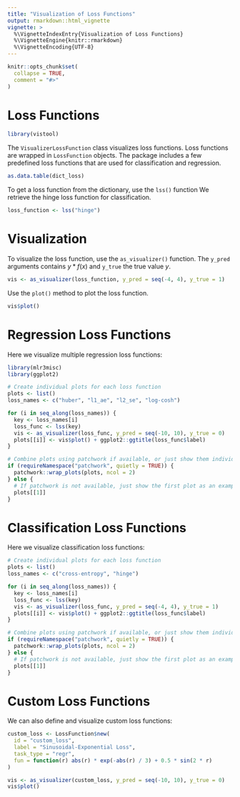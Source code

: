 ```yaml
---
title: "Visualization of Loss Functions"
output: rmarkdown::html_vignette
vignette: >
  %\VignetteIndexEntry{Visualization of Loss Functions}
  %\VignetteEngine{knitr::rmarkdown}
  %\VignetteEncoding{UTF-8}
---
```


```r
knitr::opts_chunk$set(
  collapse = TRUE,
  comment = "#>"
)
```

# Loss Functions

```r
library(vistool)
```

The `VisualizerLossFunction` class visualizes loss functions.
Loss functions are wrapped in `LossFunction` objects.
The package includes a few predefined loss functions that are used for classification and regression.

```r
as.data.table(dict_loss)
```

To get a loss function from the dictionary, use the `lss()` function
We retrieve the hinge loss function for classification.

```r
loss_function <- lss("hinge")
```

# Visualization

To visualize the loss function, use the `as_visualizer()` function.
The `y_pred` arguments contains $y * f(x)$ and `y_true` the true value $y$.

```r
vis <- as_visualizer(loss_function, y_pred = seq(-4, 4), y_true = 1)
```

Use the `plot()` method to plot the loss function.

```r
vis$plot()
```

# Regression Loss Functions

Here we visualize multiple regression loss functions:

```r
library(mlr3misc)
library(ggplot2)

# Create individual plots for each loss function
plots <- list()
loss_names <- c("huber", "l1_ae", "l2_se", "log-cosh")

for (i in seq_along(loss_names)) {
  key <- loss_names[i]
  loss_func <- lss(key)
  vis <- as_visualizer(loss_func, y_pred = seq(-10, 10), y_true = 0)
  plots[[i]] <- vis$plot() + ggplot2::ggtitle(loss_func$label)
}

# Combine plots using patchwork if available, or just show them individually
if (requireNamespace("patchwork", quietly = TRUE)) {
  patchwork::wrap_plots(plots, ncol = 2)
} else {
  # If patchwork is not available, just show the first plot as an example
  plots[[1]]
}
```

# Classification Loss Functions

Here we visualize classification loss functions:

```r
# Create individual plots for each loss function
plots <- list()
loss_names <- c("cross-entropy", "hinge")

for (i in seq_along(loss_names)) {
  key <- loss_names[i]
  loss_func <- lss(key)
  vis <- as_visualizer(loss_func, y_pred = seq(-4, 4), y_true = 1)
  plots[[i]] <- vis$plot() + ggplot2::ggtitle(loss_func$label)
}

# Combine plots using patchwork if available, or just show them individually
if (requireNamespace("patchwork", quietly = TRUE)) {
  patchwork::wrap_plots(plots, ncol = 2)
} else {
  # If patchwork is not available, just show the first plot as an example
  plots[[1]]
}
```

# Custom Loss Functions

We can also define and visualize custom loss functions:

```r
custom_loss <- LossFunction$new(
  id = "custom_loss",
  label = "Sinusoidal-Exponential Loss",
  task_type = "regr",
  fun = function(r) abs(r) * exp(-abs(r) / 3) + 0.5 * sin(2 * r)
)

vis <- as_visualizer(custom_loss, y_pred = seq(-10, 10), y_true = 0)
vis$plot()
```
